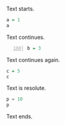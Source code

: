 Text starts.
```r
a = 1
a
```
Text continues.
```{#mycode .r .numberLines startFrom="100"}
b = 3
```
Text continues again.
```r
c = 5
c
```
Text is resolute.
```python
p = 10
p
```
Text ends.
